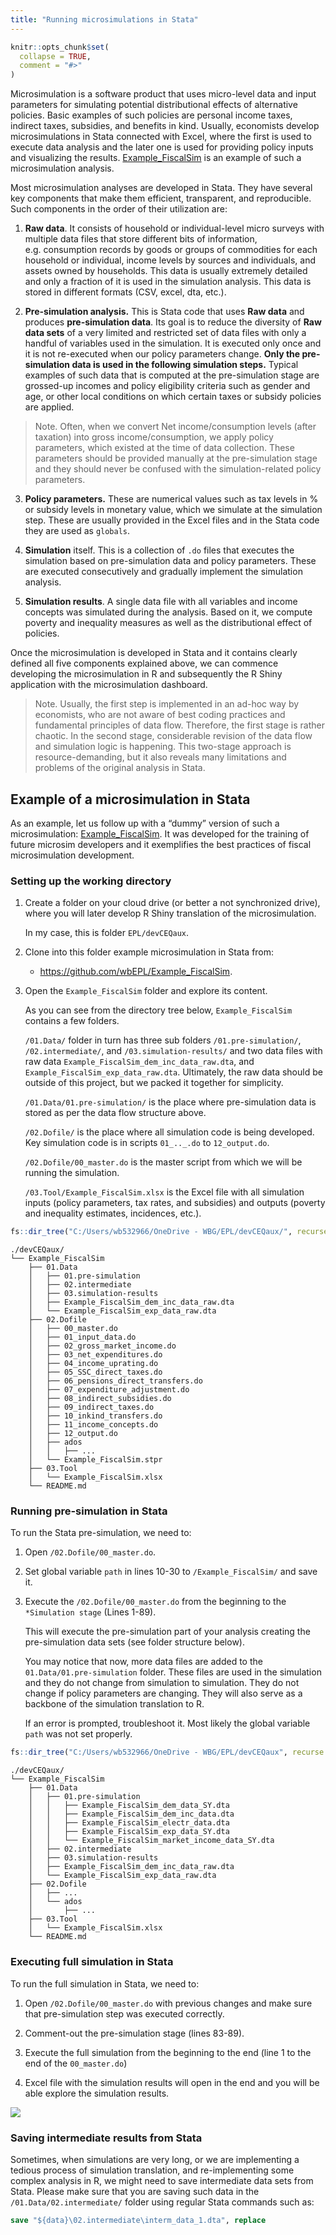 ```yaml
---
title: "Running microsimulations in Stata"
---
```


```r
knitr::opts_chunk$set(
  collapse = TRUE,
  comment = "#>"
)
```

Microsimulation is a software product that uses micro-level data and input parameters for simulating potential distributional effects of alternative policies. Basic examples of such policies are personal income taxes, indirect taxes, subsidies, and benefits in kind. Usually, economists develop microsimulations in Stata connected with Excel, where the first is used to execute data analysis and the later one is used for providing policy inputs and visualizing the results. [Example_FiscalSim](https://github.com/wbEPL/Example_FiscalSim) is an example of such a microsimulation analysis.

Most microsimulation analyses are developed in Stata. They have several key components that make them efficient, transparent, and reproducible. Such components in the order of their utilization are:

1.  **Raw data**. It consists of household or individual-level micro surveys with multiple data files that store different bits of information, e.g. consumption records by goods or groups of commodities for each household or individual, income levels by sources and individuals, and assets owned by households. This data is usually extremely detailed and only a fraction of it is used in the simulation analysis. This data is stored in different formats (CSV, excel, dta, etc.).

2.  **Pre-simulation analysis.** This is Stata code that uses **Raw data** and produces **pre-simulation data**. Its goal is to reduce the diversity of **Raw data sets** of a very limited and restricted set of data files with only a handful of variables used in the simulation. It is executed only once and it is not re-executed when our policy parameters change. **Only the pre-simulation data is used in the following simulation steps.** Typical examples of such data that is computed at the pre-simulation stage are grossed-up incomes and policy eligibility criteria such as gender and age, or other local conditions on which certain taxes or subsidy policies are applied.

> Note. Often, when we convert Net income/consumption levels (after taxation) into gross income/consumption, we apply policy parameters, which existed at the time of data collection. These parameters should be provided manually at the pre-simulation stage and they should never be confused with the simulation-related policy parameters.

3.  **Policy parameters.** These are numerical values such as tax levels in % or subsidy levels in monetary value, which we simulate at the simulation step. These are usually provided in the Excel files and in the Stata code they are used as `globals`.

4.  **Simulation** itself. This is a collection of `.do` files that executes the simulation based on pre-simulation data and policy parameters. These are executed consecutively and gradually implement the simulation analysis.

5.  **Simulation results**. A single data file with all variables and income concepts was simulated during the analysis. Based on it, we compute poverty and inequality measures as well as the distributional effect of policies.

Once the microsimulation is developed in Stata and it contains clearly defined all five components explained above, we can commence developing the microsimulation in R and subsequently the R Shiny application with the microsimulation dashboard.

> Note. Usually, the first step is implemented in an ad-hoc way by economists, who are not aware of best coding practices and fundamental principles of data flow. Therefore, the first stage is rather chaotic. In the second stage, considerable revision of the data flow and simulation logic is happening. This two-stage approach is resource-demanding, but it also reveals many limitations and problems of the original analysis in Stata.

## Example of a microsimulation in Stata

As an example, let us follow up with a "dummy" version of such a microsimulation: [Example_FiscalSim](https://github.com/wbEPL/Example_FiscalSim). It was developed for the training of future microsim developers and it exemplifies the best practices of fiscal microsimulation development.

### Setting up the working directory

1.  Create a folder on your cloud drive (or better a not synchronized drive), where you will later develop R Shiny translation of the microsimulation.

    In my case, this is folder `EPL/devCEQaux`.

2.  Clone into this folder example microsimulation in Stata from:

    -   <https://github.com/wbEPL/Example_FiscalSim>.

3.  Open the `Example_FiscalSim` folder and explore its content.

    As you can see from the directory tree below, `Example_FiscalSim` contains a few folders.

    `/01.Data/` folder in turn has three sub folders `/01.pre-simulation/`, `/02.intermediate/`, and `/03.simulation-results/` and two data files with raw data `Example_FiscalSim_dem_inc_data_raw.dta`, and `Example_FiscalSim_exp_data_raw.dta`. Ultimately, the raw data should be outside of this project, but we packed it together for simplicity.

    `/01.Data/01.pre-simulation/` is the place where pre-simulation data is stored as per the data flow structure above.

    `/02.Dofile/` is the place where all simulation code is being developed. Key simulation code is in scripts `01_.._.do` to `12_output.do`.

    `/02.Dofile/00_master.do` is the master script from which we will be running the simulation.

    `/03.Tool/Example_FiscalSim.xlsx` is the Excel file with all simulation inputs (policy parameters, tax rates, and subsidies) and outputs (poverty and inequality estimates, incidences, etc.).

```r
fs::dir_tree("C:/Users/wb532966/OneDrive - WBG/EPL/devCEQaux/", recurse = T)
```

```         
./devCEQaux/
└── Example_FiscalSim
    ├── 01.Data
    │   ├── 01.pre-simulation
    │   ├── 02.intermediate
    │   ├── 03.simulation-results
    │   ├── Example_FiscalSim_dem_inc_data_raw.dta
    │   └── Example_FiscalSim_exp_data_raw.dta
    ├── 02.Dofile
    │   ├── 00_master.do
    │   ├── 01_input_data.do
    │   ├── 02_gross_market_income.do
    │   ├── 03_net_expenditures.do
    │   ├── 04_income_uprating.do
    │   ├── 05_SSC_direct_taxes.do
    │   ├── 06_pensions_direct_transfers.do
    │   ├── 07_expenditure_adjustment.do
    │   ├── 08_indirect_subsidies.do
    │   ├── 09_indirect_taxes.do
    │   ├── 10_inkind_transfers.do
    │   ├── 11_income_concepts.do
    │   ├── 12_output.do
    │   ├── ados
    │   │   ├── ...
    │   └── Example_FiscalSim.stpr
    ├── 03.Tool
    │   └── Example_FiscalSim.xlsx
    └── README.md
```

### Running pre-simulation in Stata

To run the Stata pre-simulation, we need to:

1.  Open `/02.Dofile/00_master.do`.

2.  Set global variable `path` in lines 10-30 to `/Example_FiscalSim/` and save it.

3.  Execute the `/02.Dofile/00_master.do` from the beginning to the `*Simulation stage` (Lines 1-89).

    This will execute the pre-simulation part of your analysis creating the pre-simulation data sets (see folder structure below).

    You may notice that now, more data files are added to the `01.Data/01.pre-simulation` folder. These files are used in the simulation and they do not change from simulation to simulation. They do not change if policy parameters are changing. They will also serve as a backbone of the simulation translation to R.

    If an error is prompted, troubleshoot it. Most likely the global variable `path` was not set properly.

```r
fs::dir_tree("C:/Users/wb532966/OneDrive - WBG/EPL/devCEQaux", recurse = T)
```

```         
./devCEQaux/
└── Example_FiscalSim
    ├── 01.Data
    │   ├── 01.pre-simulation
    │   │   ├── Example_FiscalSim_dem_data_SY.dta
    │   │   ├── Example_FiscalSim_dem_inc_data.dta
    │   │   ├── Example_FiscalSim_electr_data.dta
    │   │   ├── Example_FiscalSim_exp_data_SY.dta
    │   │   └── Example_FiscalSim_market_income_data_SY.dta
    │   ├── 02.intermediate
    │   ├── 03.simulation-results
    │   ├── Example_FiscalSim_dem_inc_data_raw.dta
    │   └── Example_FiscalSim_exp_data_raw.dta
    ├── 02.Dofile
    │   ├── ...
    │   └── ados
    │       ├── ...
    ├── 03.Tool
    │   └── Example_FiscalSim.xlsx
    └── README.md
```

### Executing full simulation in Stata

To run the full simulation in Stata, we need to:

1.  Open `/02.Dofile/00_master.do` with previous changes and make sure that pre-simulation step was executed correctly.

2.  Comment-out the pre-simulation stage (lines 83-89).

3.  Execute the full simulation from the beginning to the end (line 1 to the end of the `00_master.do`)

4.  Excel file with the simulation results will open in the end and you will be able explore the simulation results.

![](images/stata-run-workflow.gif)

### Saving intermediate results from Stata

Sometimes, when simulations are very long, or we are implementing a tedious process of simulation translation, and re-implementing some complex analysis in R, we might need to save intermediate data sets from Stata. Please make sure that you are saving such data in the `/01.Data/02.intermediate/` folder using regular Stata commands such as:

``` stata
save "${data}\02.intermediate\interm_data_1.dta", replace
```
